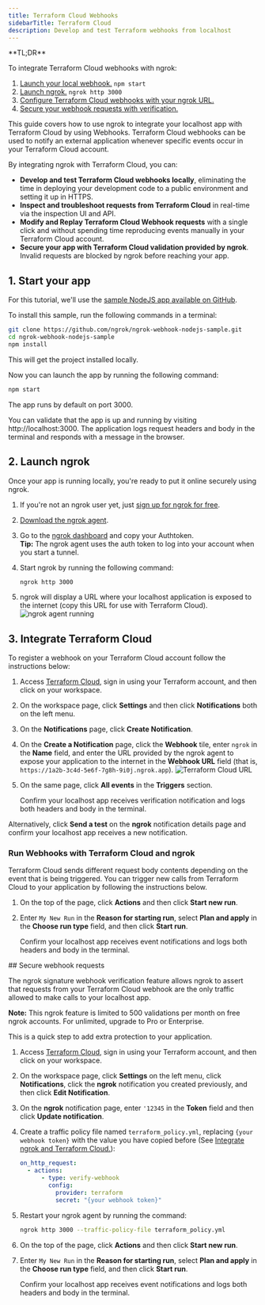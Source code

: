 ```yaml
---
title: Terraform Cloud Webhooks
sidebarTitle: Terraform Cloud
description: Develop and test Terraform webhooks from localhost
---
```



<Tip>
**TL;DR**

To integrate Terraform Cloud webhooks with ngrok:

1. [Launch your local webhook.](#start-your-app) `npm start`
1. [Launch ngrok.](#start-ngrok) `ngrok http 3000`
1. [Configure Terraform Cloud webhooks with your ngrok URL.](#setup-webhook)
1. [Secure your webhook requests with verification.](#security)
   </Tip>

This guide covers how to use ngrok to integrate your localhost app with Terraform Cloud by using Webhooks.
Terraform Cloud webhooks can be used to notify an external application whenever specific events occur in your Terraform Cloud account.

By integrating ngrok with Terraform Cloud, you can:

- **Develop and test Terraform Cloud webhooks locally**, eliminating the time in deploying your development code to a public environment and setting it up in HTTPS.
- **Inspect and troubleshoot requests from Terraform Cloud** in real-time via the inspection UI and API.
- **Modify and Replay Terraform Cloud Webhook requests** with a single click and without spending time reproducing events manually in your Terraform Cloud account.
- **Secure your app with Terraform Cloud validation provided by ngrok**. Invalid requests are blocked by ngrok before reaching your app.

## 1. Start your app

For this tutorial, we'll use the [sample NodeJS app available on GitHub](https://github.com/ngrok/ngrok-webhook-nodejs-sample).

To install this sample, run the following commands in a terminal:

```bash
git clone https://github.com/ngrok/ngrok-webhook-nodejs-sample.git
cd ngrok-webhook-nodejs-sample
npm install
```

This will get the project installed locally.

Now you can launch the app by running the following command:

```bash
npm start
```

The app runs by default on port 3000.

You can validate that the app is up and running by visiting http://localhost:3000. The application logs request headers and body in the terminal and responds with a message in the browser.

## 2. Launch ngrok

Once your app is running locally, you're ready to put it online securely using ngrok.

1. If you're not an ngrok user yet, just [sign up for ngrok for free](https://ngrok.com/signup).

1. [Download the ngrok agent](https://download.ngrok.com).

1. Go to the [ngrok dashboard](https://dashboard.ngrok.com) and copy your Authtoken. <br />
   **Tip:** The ngrok agent uses the auth token to log into your account when you start a tunnel.
1. Start ngrok by running the following command:

   ```bash
   ngrok http 3000
   ```

1. ngrok will display a URL where your localhost application is exposed to the internet (copy this URL for use with Terraform Cloud).
   ![ngrok agent running](../img/twilio/img/launch_ngrok_tunnel.png)

## 3. Integrate Terraform Cloud

To register a webhook on your Terraform Cloud account follow the instructions below:

1. Access [Terraform Cloud](https://app.terraform.io/), sign in using your Terraform account, and then click on your workspace.

1. On the workspace page, click **Settings** and then click **Notifications** both on the left menu.

1. On the **Notifications** page, click **Create Notification**.

1. On the **Create a Notification** page, click the **Webhook** tile, enter `ngrok` in the **Name** field, and enter the URL provided by the ngrok agent to expose your application to the internet in the **Webhook URL** field (that is, `https://1a2b-3c4d-5e6f-7g8h-9i0j.ngrok.app`).
   ![Terraform Cloud URL](../img/terraform/img/ngrok_url_configuration_terraform.png)

1. On the same page, click **All events** in the **Triggers** section.

   Confirm your localhost app receives verification notification and logs both headers and body in the terminal.

Alternatively, click **Send a test** on the **ngrok** notification details page and confirm your localhost app receives a new notification.

### Run Webhooks with Terraform Cloud and ngrok

Terraform Cloud sends different request body contents depending on the event that is being triggered.
You can trigger new calls from Terraform Cloud to your application by following the instructions below.

1. On the top of the page, click **Actions** and then click **Start new run**.

1. Enter `My New Run` in the **Reason for starting run**, select **Plan and apply** in the **Choose run type** field, and then click **Start run**.

   Confirm your localhost app receives event notifications and logs both headers and body in the terminal.

<InspectingRequests />

<ReplayingRequests />
## Secure webhook requests

The ngrok signature webhook verification feature allows ngrok to assert that requests from your Terraform Cloud webhook are the only traffic allowed to make calls to your localhost app.

**Note:** This ngrok feature is limited to 500 validations per month on free ngrok accounts. For unlimited, upgrade to Pro or Enterprise.

This is a quick step to add extra protection to your application.

1. Access [Terraform Cloud](https://app.terraform.io/), sign in using your Terraform account, and then click on your workspace.

1. On the workspace page, click **Settings** on the left menu, click **Notifications**, click the **ngrok** notification you created previously, and then click **Edit Notification**.

1. On the **ngrok** notification page, enter `'12345` in the **Token** field and then click **Update notification**.

1. Create a traffic policy file named `terraform_policy.yml`, replacing `{your webhook token}` with the value you have copied before (See [Integrate ngrok and Terraform Cloud.](#setup-webhook)):

   ```yaml
   on_http_request:
     - actions:
         - type: verify-webhook
           config:
             provider: terraform
             secret: "{your webhook token}"
   ```

1. Restart your ngrok agent by running the command:

   ```bash
   ngrok http 3000 --traffic-policy-file terraform_policy.yml
   ```

1. On the top of the page, click **Actions** and then click **Start new run**.

1. Enter `My New Run` in the **Reason for starting run**, select **Plan and apply** in the **Choose run type** field, and then click **Start run**.

   Confirm your localhost app receives event notifications and logs both headers and body in the terminal.
